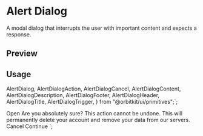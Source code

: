 

<Meta of={AlertDialogStories} />

<RadixPrimitiveDocsButton name="alert-dialog" />

# Alert Dialog

A modal dialog that interrupts the user with important content and expects a response.

## Preview

<Canvas of={AlertDialogStories.Default} />

## Usage

  AlertDialog,
  AlertDialogAction,
  AlertDialogCancel,
  AlertDialogContent,
  AlertDialogDescription,
  AlertDialogFooter,
  AlertDialogHeader,
  AlertDialogTitle,
  AlertDialogTrigger,
} from "@orbitkit/ui/primitives";`;

  <AlertDialogTrigger>Open</AlertDialogTrigger>
  <AlertDialogContent>
    <AlertDialogHeader>
      <AlertDialogTitle>Are you absolutely sure?</AlertDialogTitle>
      <AlertDialogDescription>
        This action cannot be undone. This will permanently delete your account
        and remove your data from our servers.
      </AlertDialogDescription>
    </AlertDialogHeader>
    <AlertDialogFooter>
      <AlertDialogCancel>Cancel</AlertDialogCancel>
      <AlertDialogAction>Continue</AlertDialogAction>
    </AlertDialogFooter>
  </AlertDialogContent>
</AlertDialog>`;

<Source code={importCode} language="ts" dark />
<Source code={usageCode} language="tsx" dark />
